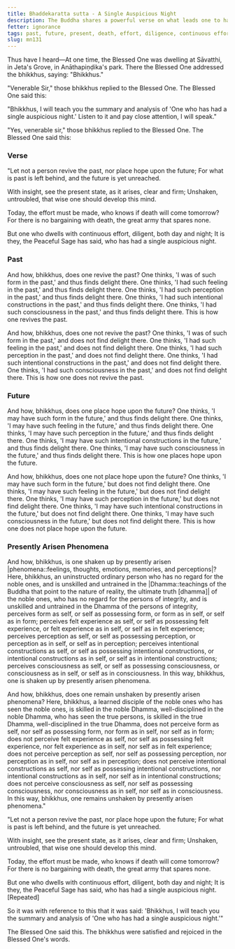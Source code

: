 ```yaml
---
title: Bhaddekaratta sutta - A Single Auspicious Night
description: The Buddha shares a powerful verse on what leads one to have had a single auspicious night.
fetter: ignorance
tags: past, future, present, death, effort, diligence, continuous effort, day, night, unshaken, untroubled, mn, mn101-152, mn131
slug: mn131
---
```


Thus have I heard—At one time, the Blessed One was dwelling at Sāvatthi, in Jeta's Grove, in Anāthapiṇḍika's park. There the Blessed One addressed the bhikkhus, saying: "Bhikkhus."

"Venerable Sir," those bhikkhus replied to the Blessed One. The Blessed One said this:

"Bhikkhus, I will teach you the summary and analysis of 'One who has had a single auspicious night.' Listen to it and pay close attention, I will speak."

"Yes, venerable sir," those bhikkhus replied to the Blessed One. The Blessed One said this:

### Verse

"Let not a person revive the past,
nor place hope upon the future;
For what is past is left behind,
and the future is yet unreached.

With insight, see the present state,
as it arises, clear and firm;
Unshaken, untroubled,
that wise one should develop this mind.

Today, the effort must be made,
who knows if death will come tomorrow?
For there is no bargaining with death,
the great army that spares none.

But one who dwells with continuous effort,
diligent, both day and night;
It is they, the Peaceful Sage has said,
who has had a single auspicious night.

### Past

And how, bhikkhus, does one revive the past? One thinks, 'I was of such form in the past,' and thus finds delight there. One thinks, 'I had such feeling in the past,' and thus finds delight there. One thinks, 'I had such perception in the past,' and thus finds delight there. One thinks, 'I had such intentional constructions in the past,' and thus finds delight there. One thinks, 'I had such consciousness in the past,' and thus finds delight there. This is how one revives the past.

And how, bhikkhus, does one not revive the past? One thinks, 'I was of such form in the past,' and does not find delight there. One thinks, 'I had such feeling in the past,' and does not find delight there. One thinks, 'I had such perception in the past,' and does not find delight there. One thinks, 'I had such intentional constructions in the past,' and does not find delight there. One thinks, 'I had such consciousness in the past,' and does not find delight there. This is how one does not revive the past.

### Future

And how, bhikkhus, does one place hope upon the future? One thinks, 'I may have such form in the future,' and thus finds delight there. One thinks, 'I may have such feeling in the future,' and thus finds delight there. One thinks, 'I may have such perception in the future,' and thus finds delight there. One thinks, 'I may have such intentional constructions in the future,' and thus finds delight there. One thinks, 'I may have such consciousness in the future,' and thus finds delight there. This is how one places hope upon the future.

And how, bhikkhus, does one not place hope upon the future? One thinks, 'I may have such form in the future,' but does not find delight there. One thinks, 'I may have such feeling in the future,' but does not find delight there. One thinks, 'I may have such perception in the future,' but does not find delight there. One thinks, 'I may have such intentional constructions in the future,' but does not find delight there. One thinks, 'I may have such consciousness in the future,' but does not find delight there. This is how one does not place hope upon the future.

### Presently Arisen Phenomena

And how, bhikkhus, is one shaken up by presently arisen |phenomena::feelings, thoughts, emotions, memories, and perceptions|? Here, bhikkhus, an uninstructed ordinary person who has no regard for the noble ones, and is unskilled and untrained in the |Dhamma::teachings of the Buddha that point to the nature of reality, the ultimate truth [dhamma]| of the noble ones, who has no regard for the persons of integrity, and is unskilled and untrained in the Dhamma of the persons of integrity, perceives form as self, or self as possessing form, or form as in self, or self as in form; perceives felt experience as self, or self as possessing felt experience, or felt experience as in self, or self as in felt experience; perceives perception as self, or self as possessing perception, or perception as in self, or self as in perception; perceives intentional constructions as self, or self as possessing intentional constructions, or intentional constructions as in self, or self as in intentional constructions; perceives consciousness as self, or self as possessing consciousness, or consciousness as in self, or self as in consciousness. In this way, bhikkhus, one is shaken up by presently arisen phenomena.

And how, bhikkhus, does one remain unshaken by presently arisen phenomena? Here, bhikkhus, a learned disciple of the noble ones who has seen the noble ones, is skilled in the noble Dhamma, well-disciplined in the noble Dhamma, who has seen the true persons, is skilled in the true Dhamma, well-disciplined in the true Dhamma, does not perceive form as self, nor self as possessing form, nor form as in self, nor self as in form; does not perceive felt experience as self, nor self as possessing felt experience, nor felt experience as in self, nor self as in felt experience; does not perceive perception as self, nor self as possessing perception, nor perception as in self, nor self as in perception; does not perceive intentional constructions as self, nor self as possessing intentional constructions, nor intentional constructions as in self, nor self as in intentional constructions; does not perceive consciousness as self, nor self as possessing consciousness, nor consciousness as in self, nor self as in consciousness. In this way, bhikkhus, one remains unshaken by presently arisen phenomena."

"Let not a person revive the past,
nor place hope upon the future;
For what is past is left behind,
and the future is yet unreached.

With insight, see the present state,
as it arises, clear and firm;
Unshaken, untroubled,
that wise one should develop this mind.

Today, the effort must be made,
who knows if death will come tomorrow?
For there is no bargaining with death,
the great army that spares none.

But one who dwells with continuous effort,
diligent, both day and night;
It is they, the Peaceful Sage has said,
who has had a single auspicious night. [Repeated]

So it was with reference to this that it was said: 'Bhikkhus, I will teach you the summary and analysis of 'One who has had a single auspicious night.'"

The Blessed One said this. The bhikkhus were satisfied and rejoiced in the Blessed One's words.